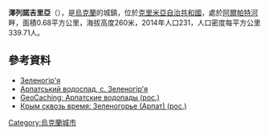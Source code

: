 {{coord|44|52|23|N|34|43|10|E|scale:30000|display=title}}

'''澤列諾吉里亞'''（{{lang-uk|Зеленогір'я}}），是[[烏克蘭|烏克蘭]]的城鎮，位於[[克里米亞自治共和國|克里米亞自治共和國]]，處於[[阿爾帕特河|阿爾帕特河]]畔，面積0.68平方公里，海拔高度260米，2014年人口231，人口密度每平方公里339.71人。

==參考資料==
*[http://gska2.rada.gov.ua/pls/z7502/A005?rdat1=11.04.2015&rf7571=1227 Зеленогір'я]{{dead link|date=2018年3月 |bot=InternetArchiveBot |fix-attempted=yes }}
* [https://web.archive.org/web/20160304140320/http://visitua.info/ukraine/519 Арпатський водоспад, с. Зеленогір'я]
* [http://www.geocaching.su/?pn=101&cid=2967 GeoCaching: Арпатские водопады (рос.)] {{Wayback|url=http://www.geocaching.su/?pn=101&cid=2967 |date=20170628125325 }}
* [http://krimea.info/alushtinskij-r-on/zelenogore/zelenogore.html Крым сквозь время: Зеленогорье (Арпат) (рос.)]

{{Ukraine-geo-stub}}
[[Category:烏克蘭城市|Category:烏克蘭城市]]